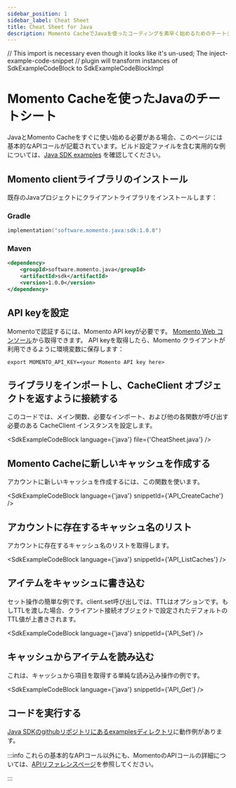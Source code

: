 ```yaml
---
sidebar_position: 1
sidebar_label: Cheat Sheet
title: Cheat Sheet for Java
description: Momento CacheでJavaを使ったコーディングを素早く始めるためのチートシートです。
---
```


// This import is necessary even though it looks like it's un-used; The inject-example-code-snippet
// plugin will transform instances of SdkExampleCodeBlock to SdkExampleCodeBlockImpl

# Momento Cacheを使ったJavaのチートシート

JavaとMomento Cacheをすぐに使い始める必要がある場合、このページには基本的なAPIコールが記載されています。ビルド設定ファイルを含む実用的な例については、[Java SDK examples](https://github.com/momentohq/client-sdk-java/tree/main/examples) を確認してください。

## Momento clientライブラリのインストール

既存のJavaプロジェクトにクライアントライブラリをインストールします：

### Gradle
```kotlin
implementation("software.momento.java:sdk:1.0.0")
```

### Maven
```xml
<dependency>
    <groupId>software.momento.java</groupId>
    <artifactId>sdk</artifactId>
    <version>1.0.0</version>
</dependency>
```

## API keyを設定

Momentoで認証するには、Momento API keyが必要です。 [Momento Web コンソール](https://console.gomomento.com/caches)から取得できます。
API keyを取得したら、Momento クライアントが利用できるように環境変数に保存します：

```
export MOMENTO_API_KEY=<your Momento API key here>
```

## ライブラリをインポートし、CacheClient オブジェクトを返すように接続する
このコードでは、メイン関数、必要なインポート、および他の各関数が呼び出す必要のある CacheClient インスタンスを設定します。

<SdkExampleCodeBlock language={'java'} file={'CheatSheet.java'} />

## Momento Cacheに新しいキャッシュを作成する
アカウントに新しいキャッシュを作成するには、この関数を使います。

<SdkExampleCodeBlock language={'java'} snippetId={'API_CreateCache'} />


## アカウントに存在するキャッシュ名のリスト
アカウントに存在するキャッシュ名のリストを取得します。

<SdkExampleCodeBlock language={'java'} snippetId={'API_ListCaches'} />

## アイテムをキャッシュに書き込む
セット操作の簡単な例です。client.set呼び出しでは、TTLはオプションです。もしTTLを渡した場合、クライアント接続オブジェクトで設定されたデフォルトのTTL値が上書きされます。

<SdkExampleCodeBlock language={'java'} snippetId={'API_Set'} />

## キャッシュからアイテムを読み込む
これは、キャッシュから項目を取得する単純な読み込み操作の例です。

<SdkExampleCodeBlock language={'java'} snippetId={'API_Get'} />

## コードを実行する

[Java SDKのgithubリポジトリにあるexamplesディレクトリ](https://github.com/momentohq/client-sdk-java/tree/main/examples)に動作例があります。

:::info
これらの基本的なAPIコール以外にも、MomentoのAPIコールの詳細については、[APIリファレンスページ](../../api-reference/index.mdx)を参照してください。

:::

